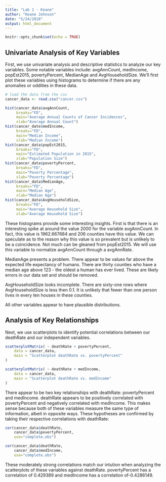 ```yaml
---
title: "Lab 1 - Keane"
author: "Keane Johnson"
date: "5/24/2018"
output: html_document
---
```


```r
knitr::opts_chunk$set(echo = TRUE)
```

## Univariate Analysis of Key Variables

First, we use univariate analysis and descriptive statistics to analyze our key variables. Some notable variables include: avgAnnCount, medIncome, popEst2015, povertyPercent, MedianAge and AvgHouseholdSize. We'll first plot these variables using histograms to determine if there are any anomalies or oddities in these data.

```r
# load the data from the csv
cancer_data <- read.csv("cancer.csv")

hist(cancer_data$avgAnnCount,
     breaks="FD",
     main="Average Annual Counts of Cancer Incidences",
     xlab="Average Annual Count")
hist(cancer_date$medIncome,
     breaks="FD",
     main="Median Income",
     xlab="Median Income")
hist(cancer_data$popEst2015,
     breaks="FD",
     main="Estimated Population in 2015",
     xlab="Population Size")
hist(cancer_data$povertyPercent,
     breaks="FD",
     main="Poverty Percentage",
     xlab="Poverty Percentage")
hist(cancer_data$MedianAge,
     breaks="FD",
     main="Median Age",
     xlab="Median Age")
hist(cancer_data$AvgHouseholdSize,
     breaks="FD",
     main="Average Household Size",
     xlab="Average Household Size")
```

These histograms provide some interesting insights. First is that there is an interesting spike at around the value 2000 for the variable avgAnnCount. In fact, this value is 1962.667684 and 206 counties have this value. We can speculate as to the reason why this value is so prevalent but is unlikely to be a coincidence. Not much can be gleaned from popEst2015. We will use this variable to normalize avgAnnCount through a avgAnnRate.

MedianAge presents a problem. There appear to be values far above the expected life expectancy of humans. There are thirty counties who have a median age above 123 - the oldest a human has ever lived. These are likely errors in our data set and should be removed.

AvgHouseholdSize looks incomplete. There are sixty-one rows where AvgHouseholdSize is less then 0.1. It is unlikely that fewer than one person lives in every ten houses in these counties.

All other variables appear to have plausible distributions.

## Analysis of Key Relationships

Next, we use scatterplots to identify potential correlations between our deathRate and our independent variables.

```r
scatterplotMatrix( ~ deathRate + povertyPercent,
    data = cancer_data,
    main = "Scatterplot deathRate vs. povertyPercent"
)

scatterplotMatrix( ~ deathRate + medIncome,
    data = cancer_data,
    main = "Scatterplot deathRate vs. medIncome"
)
```
There appear to be two key relationships with deathRate: povertyPercent and medIncome. deathRate appears to be positively correlated with povertyPercent and negatively correlated with medIncome. This makes sense because both of these variables measure the same type of information, albeit in opposite ways. These hypotheses are confirmed by taking their respective correlations with deathRate:
```r
cor(cancer_data$deathRate,
    cancer_data$povertyPercent,
    use="complete.obs")

cor(cancer_data$deathRate,
    cancer_data$medIncome,
    use="complete.obs")
```
These moderately strong correlations match our intution when analyzing the scatterplots of these variables against deathRate. povertyPercent has a correlation of 0.429389 and medIncome has a correlation of-0.4286149.
